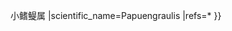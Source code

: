 {{Don't edit this line {{{machine code|}}}|{{{1}}}
|parent=Coiliinae
|rank=genus
|link=<includeonly>小鰭鯷{{!}}</includeonly>小鳍鳀属
|scientific_name=Papuengraulis
|refs=*{{FishBase genus|genus=Papuengraulis|month=10|year=2016}}
}}